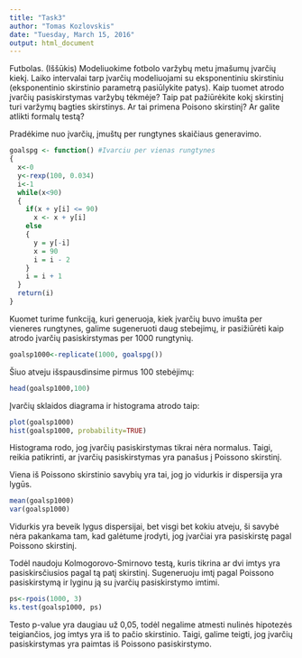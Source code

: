 ```yaml
---
title: "Task3"
author: "Tomas Kozlovskis"
date: "Tuesday, March 15, 2016"
output: html_document
---
```

Futbolas. (Iššūkis) Modeliuokime fotbolo varžybų metu įmašumų įvarčių kiekį. Laiko intervalai tarp įvarčių modeliuojami su eksponentiniu skirstiniu (eksponentinio skirstinio parametrą pasiūlykite patys). Kaip tuomet atrodo įvarčių pasiskirstymas varžybų tėkmėje? Taip pat pažiūrėkite kokį skirstinį turi varžymų bagties skirstinys. Ar tai primena Poisono skirstinį? Ar galite atlikti formalų testą?

Pradėkime nuo įvarčių, įmuštų per rungtynes skaičiaus generavimo.

```r
goalspg <- function() #Ivarciu per vienas rungtynes
{
  x<-0
  y<-rexp(100, 0.034)
  i<-1
  while(x<90)
  {
    if(x + y[i] <= 90)
      x <- x + y[i]
    else
    {
      y = y[-i]
      x = 90
      i = i - 2
    }
    i = i + 1
  }
  return(i)
}

```

Kuomet turime funkciją, kuri generuoja, kiek įvarčių buvo imušta per vieneres rungtynes, galime sugeneruoti daug stebejimų, ir pasižiūrėti kaip atrodo įvarčių pasiskirstymas per 1000 rungtynių. 

```r
goalsp1000<-replicate(1000, goalspg())
```

Šiuo atveju išspausdinsime pirmus 100 stebėjimų:

```r
head(goalsp1000,100)
```

Įvarčių sklaidos diagrama ir histograma atrodo taip:
```r
plot(goalsp1000)
hist(goalsp1000, probability=TRUE)
```

Histograma rodo, jog įvarčių pasiskirstymas tikrai nėra normalus. Taigi, reikia patikrinti, ar įvarčių pasiskirstymas yra panašus į Poissono skirstinį.

Viena iš Poissono skirstinio savybių yra tai, jog jo vidurkis ir dispersija yra lygūs.

```r
mean(goalsp1000)
var(goalsp1000)
```

Vidurkis yra beveik lygus dispersijai, bet visgi bet kokiu atveju, ši savybė nėra pakankama tam, kad galėtume įrodyti, jog įvarčiai yra pasiskirstę pagal Poissono skirstinį.

Todėl naudoju Kolmogorovo-Smirnovo testą, kuris tikrina ar dvi imtys yra pasiskirsčiusios pagal tą patį skirstinį. Sugeneruoju imtį pagal Poissono pasiskirstymą ir lyginu ją su įvarčių pasiskirstymo imtimi.

```r
ps<-rpois(1000, 3)
ks.test(goalsp1000, ps)
```

Testo p-value yra daugiau už 0,05, todėl negalime atmesti nulinės hipotezės teigiančios, jog imtys yra iš to pačio skirstinio. Taigi, galime teigti, jog įvarčių pasiskirstymas yra paimtas iš Poissono pasiskirstymo. 
